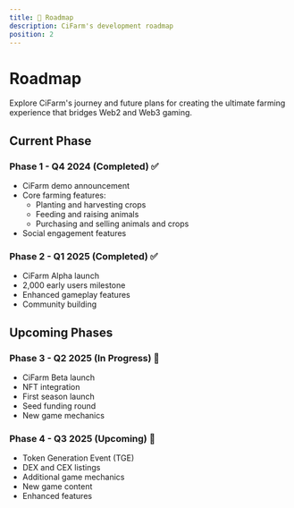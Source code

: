 ```yaml
---
title: 🎯 Roadmap
description: CiFarm's development roadmap
position: 2
---
```


# Roadmap

Explore CiFarm's journey and future plans for creating the ultimate farming experience that bridges Web2 and Web3 gaming.

## Current Phase

### Phase 1 - Q4 2024 (Completed) ✅
- CiFarm demo announcement
- Core farming features:
  - Planting and harvesting crops
  - Feeding and raising animals
  - Purchasing and selling animals and crops
- Social engagement features

### Phase 2 - Q1 2025 (Completed) ✅
- CiFarm Alpha launch
- 2,000 early users milestone
- Enhanced gameplay features
- Community building

## Upcoming Phases

### Phase 3 - Q2 2025 (In Progress) 🚧
- CiFarm Beta launch
- NFT integration
- First season launch
- Seed funding round
- New game mechanics

### Phase 4 - Q3 2025 (Upcoming) 📅
- Token Generation Event (TGE)
- DEX and CEX listings
- Additional game mechanics
- New game content
- Enhanced features
